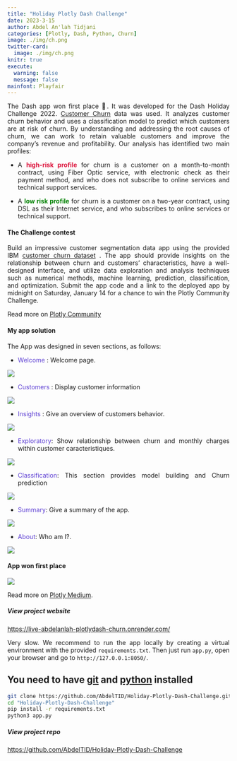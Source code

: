 ```yaml
---
title: "Holiday Plotly Dash Challenge"
date: 2023-3-15
author: Abdel An'lah Tidjani
categories: [Plotly, Dash, Python, Churn]
image: ./img/ch.png
twitter-card:
  image: ./img/ch.png
knitr: true
execute: 
  warning: false
  message: false
mainfont: Playfair
---
```


<div style="text-align: justify"> 

The Dash app won first place 🥇. It was developed for the Dash Holiday Challenge 2022. [Customer Churn](https://community.ibm.com/community/user/businessanalytics/blogs/steven-macko/2019/07/11/telco-customer-churn-1113)  data was used. It analyzes customer churn behavior and uses a classification model to predict which customers are at risk of churn. By understanding and addressing the root causes of churn, we can work to retain valuable customers and improve the company's revenue and profitability. Our analysis has identified two main profiles:


- A <span style="color: crimson;">**high-risk profile**</span> for churn is a customer on a month-to-month contract, using Fiber Optic service, with electronic check as their payment method, and who does not subscribe to online services and  technical support services.

- A <span style="color: green;">**low risk profile**</span> for churn is a customer on a two-year contract, using DSL as their Internet service, and who subscribes to online services or technical support.
           


#### The Challenge contest

Build an impressive customer segmentation data app using the provided IBM [customer churn dataset](https://raw.githubusercontent.com/plotly/datasets/master/telco-customer-churn-by-IBM.csv) . The app should provide insights on the relationship between churn and customers' characteristics, have a well-designed interface, and utilize data exploration and analysis techniques such as numerical methods, machine learning, prediction, classification, and optimization. Submit the app code and a link to the deployed app by midnight on Saturday, January 14 for a chance to win the Plotly Community Challenge.

Read more on [Plotly Community](https://community.plotly.com/t/holiday-community-app-building-challenge/70393)

#### My app solution

The App was designed in seven sections, as follows:

- <span style="color: #5D3FD3">Welcome</span> : Welcome page.

![](img/wel.png)

- <span style="color: #5D3FD3">Customers</span> : Display customer information

![](img/custm.png)

- <span style="color: #5D3FD3">Insights</span> : Give an overview of customers behavior. 

![](img/insg.png)


- <span style="color: #5D3FD3">Exploratory</span>: Show relationship between churn and monthly charges within customer caracteristiques.

![](img/eda.png)

- <span style="color: #5D3FD3">Classification</span>: This section provides  model building and Churn prediction

![](img/class.png)

- <span style="color: #5D3FD3">Summary</span>: Give a summary of the app. 

![](img/sum.png)

- <span style="color: #5D3FD3">About</span>: Who am I?.

![](img/about.png)

#### App won first place

![](img/win.png)

Read more on [Plotly Medium](https://medium.com/plotly/dash-club-9-new-gallery-community-app-winners-winter-challenge-partial-property-updates-29d352de7705#329d).

##### View project website
[https://live-abdelanlah-plotlydash-churn.onrender.com/](https://live-abdelanlah-plotlydash-churn.onrender.com/)

:::{.callout-note}
Very slow. We recommend to run the app locally by creating a virtual environment with the provided `requirements.txt`. Then just run `app.py`, open your browser and go to `http://127.0.0.1:8050/`.
:::

:::{.callout-tip}
## You need to have [git](https://git-scm.com/downloads) and [python](https://www.python.org/downloads/) installed

```.bash
git clone https://github.com/AbdelTID/Holiday-Plotly-Dash-Challenge.git
cd "Holiday-Plotly-Dash-Challenge"
pip install -r requirements.txt
python3 app.py
```
:::

##### View project repo

[https://github.com/AbdelTID/Holiday-Plotly-Dash-Challenge](https://github.com/AbdelTID/Holiday-Plotly-Dash-Challenge)

<div>